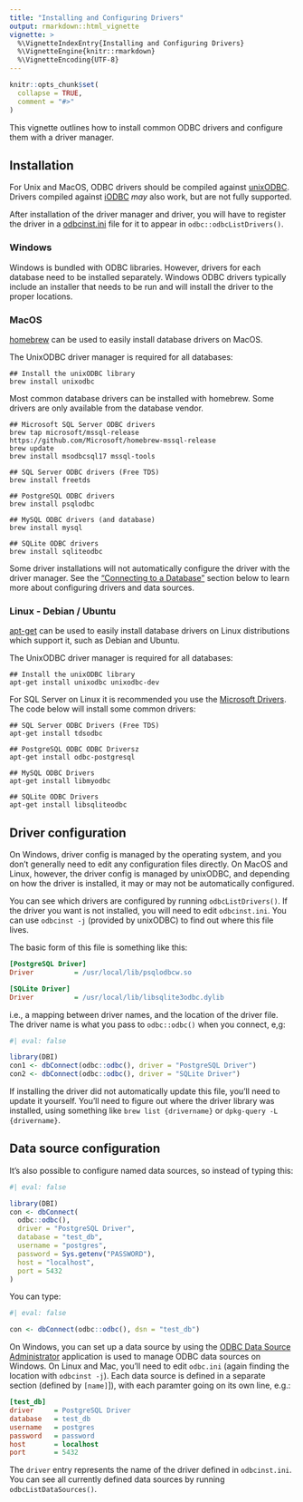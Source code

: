 ```yaml
---
title: "Installing and Configuring Drivers"
output: rmarkdown::html_vignette
vignette: >
  %\VignetteIndexEntry{Installing and Configuring Drivers}
  %\VignetteEngine{knitr::rmarkdown}
  %\VignetteEncoding{UTF-8}
---
```


```r
knitr::opts_chunk$set(
  collapse = TRUE,
  comment = "#>"
)
```

This vignette outlines how to install common ODBC drivers and configure them with a driver manager.

## Installation

For Unix and MacOS, ODBC drivers should be compiled against [unixODBC](https://www.unixodbc.org/). Drivers compiled against [iODBC](https://www.iodbc.org/) _may_ also work, but are not fully supported.

After installation of the driver manager and driver, you will have to register the driver in a [odbcinst.ini](#dsn-configuration-files) file for it to appear in `odbc::odbcListDrivers()`.

### Windows

Windows is bundled with ODBC libraries. However, drivers for each database need to be installed separately. Windows ODBC drivers typically include an installer that needs to be run and will install the driver to the proper locations.

### MacOS

[homebrew](https://brew.sh/) can be used to easily install database drivers on MacOS.

The UnixODBC driver manager is required for all databases:

```shell
## Install the unixODBC library
brew install unixodbc
```

Most common database drivers can be installed with homebrew. Some drivers are only available from the database vendor.

```shell
## Microsoft SQL Server ODBC drivers
brew tap microsoft/mssql-release https://github.com/Microsoft/homebrew-mssql-release
brew update
brew install msodbcsql17 mssql-tools

## SQL Server ODBC drivers (Free TDS)
brew install freetds

## PostgreSQL ODBC drivers
brew install psqlodbc

## MySQL ODBC drivers (and database)
brew install mysql

## SQLite ODBC drivers
brew install sqliteodbc
```

Some driver installations will not automatically configure the driver with the driver manager. See the ["Connecting to a Database"](#connecting) section below to learn more about configuring drivers and data sources.

### Linux - Debian / Ubuntu

[apt-get](https://wiki.debian.org/Apt) can be used to easily install database
drivers on Linux distributions which support it, such as Debian and Ubuntu.

The UnixODBC driver manager is required for all databases:

```shell
## Install the unixODBC library
apt-get install unixodbc unixodbc-dev
```

For SQL Server on Linux it is recommended you use the [Microsoft Drivers](https://learn.microsoft.com/en-us/sql/connect/odbc/linux-mac/installing-the-microsoft-odbc-driver-for-sql-server?view=sql-server-ver15#ubuntu18). The code below will install some common drivers:

```shell
## SQL Server ODBC Drivers (Free TDS)
apt-get install tdsodbc

## PostgreSQL ODBC ODBC Driversz
apt-get install odbc-postgresql

## MySQL ODBC Drivers
apt-get install libmyodbc

## SQLite ODBC Drivers
apt-get install libsqliteodbc
```

## Driver configuration

On Windows, driver config is managed by the operating system, and you don't generally need to edit any configuration files directly. On MacOS and Linux, however, the driver config is managed by unixODBC, and depending on how the driver is installed, it may or may not be automatically configured. 

You can see which drivers are configured by running `odbcListDrivers()`. If the driver you want is not installed, you will need to edit `odbcinst.ini`. You can use `odbcinst -j` (provided by unixODBC) to find out where this file lives.

The basic form of this file is something like this:

```ini
[PostgreSQL Driver]
Driver          = /usr/local/lib/psqlodbcw.so

[SQLite Driver]
Driver          = /usr/local/lib/libsqlite3odbc.dylib
```

i.e., a mapping between driver names, and the location of the driver file. The driver name is what you pass to `odbc::odbc()` when you connect, e,g:

```r
#| eval: false

library(DBI)
con1 <- dbConnect(odbc::odbc(), driver = "PostgreSQL Driver")
con2 <- dbConnect(odbc::odbc(), driver = "SQLite Driver")
```

If installing the driver did not automatically update this file, you'll need to update it yourself. You'll need to figure out where the driver library was installed, using something like `brew list {drivername}` or `dpkg-query -L {drivername}`.

## Data source configuration

It's also possible to configure named data sources, so instead of typing this:

```r
#| eval: false

library(DBI)
con <- dbConnect(
  odbc::odbc(),
  driver = "PostgreSQL Driver",
  database = "test_db",
  username = "postgres",
  password = Sys.getenv("PASSWORD"),
  host = "localhost",
  port = 5432
)
```

You can type:

```r
#| eval: false

con <- dbConnect(odbc::odbc(), dsn = "test_db")
```

On Windows, you can set up a data source by using the [ODBC Data Source Administrator](https://learn.microsoft.com/en-us/sql/odbc/admin/odbc-data-source-administrator) application is used to manage ODBC data sources on Windows. On Linux and Mac, you'll need to edit `odbc.ini` (again finding the location with `odbcinst -j`). Each data source is defined in a separate section (defined by `[name]`]), with each paramter going on its own line, e.g.:

```ini
[test_db]
driver     = PostgreSQL Driver
database   = test_db
username   = postgres
password   = password
host       = localhost
port       = 5432
```

The `driver` entry represents the name of the driver defined in `odbcinst.ini`. You can see all currently defined data sources by running `odbcListDataSources()`.
